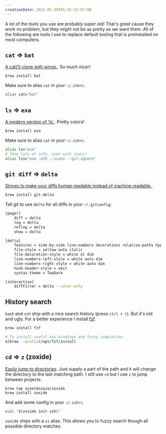 ```yaml
---
creationDate: 2021-05-30T01:45:13-07:00
---
```


<PostHeader slug="better-default-tools" />

A lot of the tools you use are probably super old! That's great cause they work no problem, but they might not be as pretty as we want them. All of the following are tools I use to replace default tooling that is preinstalled on most computers.

## `cat` => `bat`

[A cat(1) clone with wings.](https://github.com/sharkdp/bat). So much nicer!

```sh
brew install bat
```

Make sure to alias `cat` in your `~/.zshrc`.

```sh
alias cat="bat"
```

## `ls` => `exa`

[A modern version of ‘ls’.](https://github.com/ogham/exa). Pretty colors!

```sh
brew install exa
```

Make sure to alias `cat` in your `~/.zshrc`.

```sh
alias ls="exa"
# Show lots of info, even with icons!
alias lss="exa -alh --icons --git-ignore"
```

## `git diff` => `delta`

[Strives to make your diffs human readable instead of machine readable.](https://github.com/so-fancy/diff-so-fancy).

```sh
brew install git-delta
```

Tell git to use `delta` for all diffs in your `~/.gitconfig`:

```sh
[pager]
    diff = delta
    log = delta
    reflog = delta
    show = delta

[delta]
    features = side-by-side line-numbers decorations relative-paths hyperlinks
    file-style = yellow auto italic
    file-decoration-style = white ol dim
    line-numbers-left-style = white auto dim
    line-numbers-right-style = white auto dim
    hunk-header-style = omit
    syntax-theme = TwoDark

[interactive]
    diffFilter = delta --color-only
```

## History search

`bash` and `zsh` ship with a nice search history (press `ctrl + r`). But it's old and ugly. For a better experience I install [fzf](https://github.com/junegunn/fzf).

```sh
brew install fzf

# To install useful key bindings and fuzzy completion:
$(brew --prefix)/opt/fzf/install
```

## `cd` => `z` (zoxide)

[Easily jump to directories](https://github.com/ajeetdsouza/zoxide). Just supply a part of the path and it will change the directory to the last matching path. I still use `cd` but I use `z` to jump between projects.

```sh
brew tap ajeetdsouza/zoxide
brew install zoxide
```

And add some config in your `~/.zshrc`.

```sh
eval "$(zoxide init zsh)"
```

`zoxide` ships with a `zi` alias. This allows you to fuzzy search though all possible directory matches.
